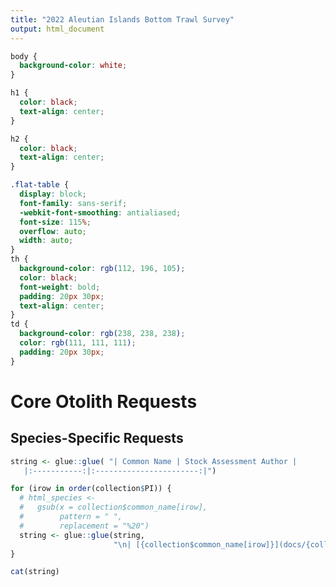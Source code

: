 ```yaml
---
title: "2022 Aleutian Islands Bottom Trawl Survey"
output: html_document
---
```


```css
body {
  background-color: white;
} 

h1 {
  color: black;
  text-align: center;
}

h2 {
  color: black;
  text-align: center;
}

.flat-table {
  display: block;
  font-family: sans-serif;
  -webkit-font-smoothing: antialiased;
  font-size: 115%;
  overflow: auto;
  width: auto;
}
th {
  background-color: rgb(112, 196, 105);
  color: black;
  font-weight: bold;
  padding: 20px 30px;
  text-align: center;
}
td {
  background-color: rgb(238, 238, 238);
  color: rgb(111, 111, 111);
  padding: 20px 30px;
}


```
# Core Otolith Requests
## Species-Specific Requests

```r

string <- glue::glue( "| Common Name | Stock Assessment Author |
   |:-----------:|:-----------------------:|")

for (irow in order(collection$PI)) {
  # html_species <- 
  #   gsub(x = collection$common_name[irow], 
  #        pattern = " ", 
  #        replacement = "%20")
  string <- glue::glue(string,
                       "\n| [{collection$common_name[irow]}](docs/{collection$common_name[irow]}.html)| {collection$PI[irow]}  |")
}

cat(string)

```
